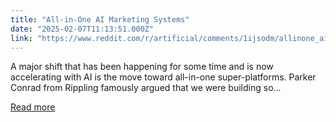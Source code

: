 ```yaml
---
title: "All-in-One AI Marketing Systems"
date: "2025-02-07T11:13:51.000Z"
link: "https://www.reddit.com/r/artificial/comments/1ijsodm/allinone_ai_marketing_systems/"
---
```


A major shift that has been happening for some time and is now accelerating with AI is the move toward all-in-one super-platforms.
 Parker Conrad from Rippling famously argued that we were building so...

[Read more](https://www.reddit.com/r/artificial/comments/1ijsodm/allinone_ai_marketing_systems/)
